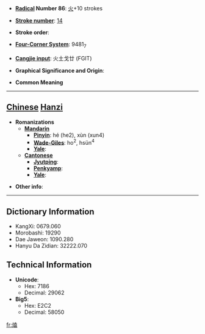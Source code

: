 * '''[[Wiktionary:Chinese radical index| Radical]] Number 86''': [[Wiktionary:Chinese radical index 火|火]]+10 strokes

* '''[[Wiktionary:Chinese total strokes index|Stroke number]]''': [[Wiktionary:Chinese total strokes index 14|14]]

* '''Stroke order''': 

* '''[[Wiktionary:Chinese four corner index|Four-Corner System]]''': 9481<sub>7</sub>

* '''[[Wiktionary:Chinese Cangjie index|Cangjie input]]''': 火土戈廿 (FGIT)

* '''Graphical Significance and Origin''': 

* '''Common Meaning'''

----

== [[Chinese]] [[Hanzi]] ==

* '''Romanizations'''
** '''[[Mandarin]]'''
*** '''[[Pinyin]]''': hé (he2), xùn (xun4)
*** '''[[Wade-Giles]]''': ho<sup>2</sup>, hsün<sup>4</sup>
*** '''[[Yale]]''': 
** '''[[Cantonese]]'''
*** '''[[Jyutping]]''':
*** '''[[Penkyamp]]''': 
*** '''[[Yale]]''': 

* '''Other info''': 

----

== Dictionary Information ==

* KangXi: 0679.060
* Morobashi: 19290
* Dae Jaweon: 1090.280
* Hanyu Da Zidian: 32222.070

== Technical Information ==

* '''Unicode''':
** Hex: 7186
** Decimal: 29062
* '''Big5''':
** Hex: E2C2
** Decimal: 58050

[[fr:熆]]